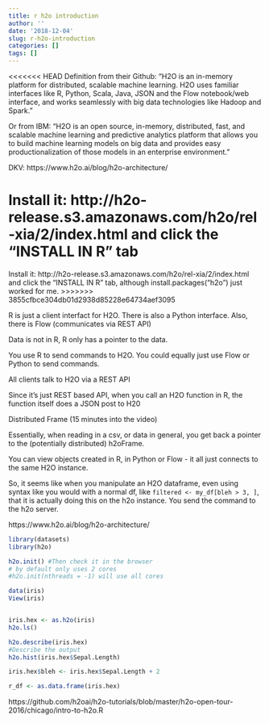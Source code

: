 ```yaml
---
title: r h2o introduction
author: ''
date: '2018-12-04'
slug: r-h2o-introduction
categories: []
tags: []
---
```


<<<<<<< HEAD
Definition from their Github:
"H2O is an in-memory platform for distributed, scalable machine learning. H2O uses familiar interfaces like R, Python, Scala, Java, JSON and the Flow notebook/web interface, and works seamlessly with big data technologies like Hadoop and Spark."

Or from IBM: "H2O is an open source, in-memory, distributed, fast, and scalable machine learning and predictive analytics platform that allows you to build machine learning models on big data and provides easy productionalization of those models in an enterprise environment."

DKV: https://www.h2o.ai/blog/h2o-architecture/

Install it: http://h2o-release.s3.amazonaws.com/h2o/rel-xia/2/index.html and click the "INSTALL IN R" tab
=======
Install it: http://h2o-release.s3.amazonaws.com/h2o/rel-xia/2/index.html and click the "INSTALL IN R" tab, although install.packages("h2o") just worked for me.
>>>>>>> 3855cfbce304db01d2938d85228e64734aef3095

R is just a client interfact for H2O. There is also a Python interface. Also, there is Flow (communicates via REST API)

Data is not in R, R only has a pointer to the data.

You use R to send commands to H2O. You could equally just use Flow or Python to send commands.

All clients talk to H2O via a REST API

Since it's just REST based API, when you call an H2O function in R, the function itself does a JSON post to H20

Distributed Frame (15 minutes into the video)

Essentially, when reading in a csv, or data in general, you get back a pointer to the (potentially distributed) h2oFrame.

You can view objects created in R, in Python or Flow - it all just connects to the same H2O instance.

So, it seems like when you manipulate an H2O dataframe, even using syntax like you would with a normal df, like  `filtered <- my_df[bleh > 3, ]`, that it is actually doing this on the h2o instance. You send the command to the h2o server.


https://www.h2o.ai/blog/h2o-architecture/

```r
library(datasets)
library(h2o)

h2o.init() #Then check it in the browser
# by default only uses 2 cores
#h2o.init(nthreads = -1) will use all cores

data(iris)
View(iris)


iris.hex <- as.h2o(iris)  
h2o.ls()

h2o.describe(iris.hex)
#Describe the output
h2o.hist(iris.hex$Sepal.Length)

iris.hex$bleh <- iris.hex$Sepal.Length + 2

r_df <- as.data.frame(iris.hex)

```

https://github.com/h2oai/h2o-tutorials/blob/master/h2o-open-tour-2016/chicago/intro-to-h2o.R